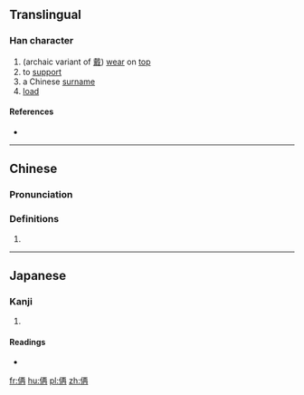 ==Translingual==

===Han character===
{{Han char|rn=9|rad=人|as=06|sn=8|four=|canj=OMGB|ids=⿰亻再}}

# (archaic variant of [[戴]]) [[wear]] on [[top]]
# to [[support]]
# a Chinese [[surname]]
# [[load]]

====References====
* {{Han ref|kx=0102.291|dkj=00629|hdz=10145.021|uh=4FA2|ud=20386}}

----

==Chinese==
{{zh-forms}}

===Pronunciation===
{{zh-pron
|m=zài
|c=daai3
|mc=
|oc=
|ma=
|cat=v,pn
}}

===Definitions===
# {{rfdef|lang=zh}}

----

==Japanese==

===Kanji===
{{ja-kanji|grade=|rs=人06}}

# {{defn|lang=ja|sort=人06}}

====Readings====
* {{ja-readings|on=[[ぶ]] (bu)|kun=}}

[[fr:侢]]
[[hu:侢]]
[[pl:侢]]
[[zh:侢]]